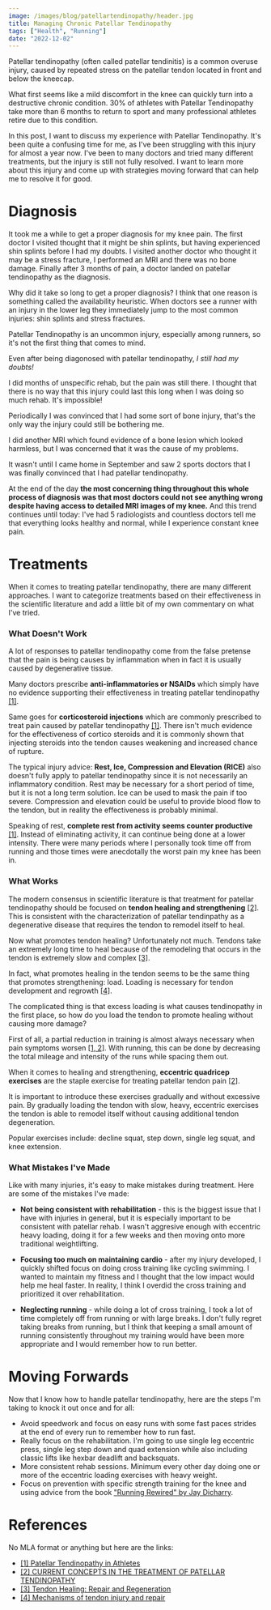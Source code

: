 ```yaml
---
image: /images/blog/patellartendinopathy/header.jpg
title: Managing Chronic Patellar Tendinopathy
tags: ["Health", "Running"]
date: "2022-12-02"
---
```


Patellar tendinopathy (often called patellar tendinitis) is a common overuse injury, caused by repeated stress on the patellar tendon located in front and below the kneecap.

What first seems like a mild discomfort in the knee can quickly turn into a destructive chronic condition.
30% of athletes with Patellar Tendinopathy take more than 6 months to return to sport and many professional athletes retire due to this condition.

In this post, I want to discuss my experience with Patellar Tendinopathy.
It's been quite a confusing time for me, as I've been struggling with this injury for almost a year now.
I've been to many doctors and tried many different treatments, but the injury is still not fully resolved.
I want to learn more about this injury and come up with strategies moving forward that can help me to resolve it for good.

# Diagnosis

It took me a while to get a proper diagnosis for my knee pain.
The first doctor I visited thought that it might be shin splints, but having experienced shin splints before I had my doubts.
I visited another doctor who thought it may be a stress fracture, I performed an MRI and there was no bone damage.
Finally after 3 months of pain, a doctor landed on patellar tendinopathy as the diagnosis.

Why did it take so long to get a proper diagnosis? I think that one reason is something called the availability heuristic.
When doctors see a runner with an injury in the lower leg they immediately jump to the most common injuries: shin splints and stress fractures.

Patellar Tendinopathy is an uncommon injury, especially among runners, so it's not the first thing that comes to mind.

Even after being diagonosed with patellar tendinopathy, _I still had my doubts!_

I did months of unspecific rehab, but the pain was still there.
I thought that there is no way that this injury could last this long when I was doing so much rehab. It's impossible!

Periodically I was convinced that I had some sort of bone injury, that's the only way the injury could still be bothering me.

I did another MRI which found evidence of a bone lesion which looked harmless, but I was concerned that it was the cause of my problems.

It wasn't until I came home in September and saw 2 sports doctors that I was finally convinced that I had patellar tendinopathy.

At the end of the day **the most concerning thing throughout this whole process of diagnosis was that most doctors could not see anything wrong despite having access to detailed MRI images of my knee.**
And this trend continues until today: I've had 5 radiologists and countless doctors tell me that everything looks healthy and normal, while I experience constant knee pain.

# Treatments

<ResponsiveImage
  src="/images/blog/patellartendinopathy/declinesquat.jpg"
  alt="Decline Squat"
/>

When it comes to treating patellar tendinopathy, there are many different approaches.
I want to categorize treatments based on their effectiveness in the scientific literature
and add a little bit of my own commentary on what I've tried.

### What Doesn't Work

A lot of responses to patellar tendinopathy come from the false pretense that the pain is being causes by
inflammation when in fact it is usually caused by degenerative tissue.

Many doctors prescribe **anti-inflammatories
or NSAIDs** which simply have no evidence supporting their effectiveness in treating patellar tendinopathy [[1]](https://link.springer.com/article/10.2165/00007256-200535010-00006#Sec15).

Same goes for **corticosteroid injections** which are commonly prescribed to treat pain caused by patellar tendinopathy [[1]](https://link.springer.com/article/10.2165/00007256-200535010-00006#Sec15).
There isn't much evidence for the effectiveness of cortico steroids and it is commonly shown that injecting steroids into the tendon
causes weakening and increased chance of rupture.

The typical injury advice: **Rest, Ice, Compression and Elevation (RICE)** also doesn't fully apply to patellar tendinopathy since it is not
necessarily an inflammatory condition. Rest may be necessary for a short period of time, but it is not a long term solution.
Ice can be used to mask the pain if too severe. Compression and elevation could be useful to provide blood flow to the tendon, but
in reality the effectiveness is probably minimal.

Speaking of rest, **complete rest from activity seems counter productive** [[1]](https://link.springer.com/article/10.2165/00007256-200535010-00006#Sec15).
Instead of eliminating activity, it can continue being done at a lower intensity. There were many periods where I personally took time off
from running and those times were anecdotally the worst pain my knee has been in.

### What Works

The modern consensus in scientific literature is that treatment for patellar tendinopathy should be focused on
**tendon healing and strengthening** [[2]](https://www.ncbi.nlm.nih.gov/pmc/articles/PMC5095939/#sec-5title).
This is consistent with the characterization of patellar tendinpathy as a degenerative disease that requires
the tendon to remodel itself to heal.

Now what promotes tendon healing? Unfortunately not much.
Tendons take an extremely long time to heal because of the remodeling that occurs in the tendon is extremely slow and complex
[[3]](https://www.annualreviews.org/doi/10.1146/annurev-bioeng-071811-150122?url_ver=Z39.88-2003&rfr_id=ori%3Arid%3Acrossref.org&rfr_dat=cr_pub++0pubmed).

In fact, what promotes healing in the tendon seems to be the same thing that promotes strengthening: load.
Loading is necessary for tendon development and regrowth [[4]](https://www.ncbi.nlm.nih.gov/pmc/articles/PMC4418182/#S9title).

The complicated thing is that excess loading is what causes tendinopathy in the first place, so how do you load
the tendon to promote healing without causing more damage?

First of all, a partial reduction in training is almost always necessary when pain symptoms worsen [[1, 2]](https://link.springer.com/article/10.2165/00007256-200535010-00006#Sec15). With running,
this can be done by decreasing the total mileage and intensity of the runs while spacing them out.

When it comes to healing and strengthening, **eccentric quadricep exercises** are the staple exercise for treating patellar tendon pain [[2]](https://www.ncbi.nlm.nih.gov/pmc/articles/PMC5095939/#sec-5title).

It is important to introduce these exercises gradually and without excessive pain. By gradually loading the tendon with slow, heavy, eccentric
exercises the tendon is able to remodel itself without causing additional tendon degeneration.

Popular exercises include: decline squat, step down, single leg squat, and knee extension.

<ResponsiveImage
  src="/images/blog/patellartendinopathy/stepdown.jpg"
  alt="Step Down"
/>

### What Mistakes I've Made

Like with many injuries, it's easy to make mistakes during treatment. Here are some of the mistakes I've made:

- **Not being consistent with rehabilitation** - this is the biggest issue that I have with injuries in general,
  but it is especially important to be consistent with patellar rehab. I wasn't aggresive enough with
  eccentric heavy loading, doing it for a few weeks and then moving onto more traditional weightlifting.

- **Focusing too much on maintaining cardio** - after my injury developed, I quickly shifted focus on doing cross training like cycling
  swimming. I wanted to maintain my fitness and I thought that the low impact would help me heal faster. In reality, I think I overdid
  the cross training and prioritized it over rehabilitation.

- **Neglecting running** - while doing a lot of cross training, I took a lot of time completely off from running or with large
  breaks. I don't fully regret taking breaks from running, but I think that keeping a small amount of running consistently
  throughout my training would have been more appropriate and I would remember how to run better.

# Moving Forwards

Now that I know how to handle patellar tendinopathy, here are the steps I'm taking to knock it out once and for all:

- Avoid speedwork and focus on easy runs with some fast paces strides at the end of every run to remember how to run fast.
- Really focus on the rehabilitation. I'm going to use single leg eccentric press,
  single leg step down and quad extension while also including classic lifts like hexbar deadlift and backsquats.
- More consistent rehab sessions. Minimum every other day doing one or more of the eccentric loading exercises with heavy weight.
- Focus on prevention with specific strength training for the knee and using advice from the book ["Running Rewired" by Jay Dicharry](https://amzn.to/3gVXiNz).

# References

No MLA format or anything but here are the links:

- [[1] Patellar Tendinopathy in Athletes](https://link.springer.com/article/10.2165/00007256-200535010-00006)
- [[2] CURRENT CONCEPTS IN THE TREATMENT OF PATELLAR TENDINOPATHY](https://www.ncbi.nlm.nih.gov/pmc/articles/PMC5095939)
- [[3] Tendon Healing: Repair and Regeneration](https://www.annualreviews.org/doi/10.1146/annurev-bioeng-071811-150122?url_ver=Z39.88-2003&rfr_id=ori%3Arid%3Acrossref.org&rfr_dat=cr_pub++0pubmed)
- [[4] Mechanisms of tendon injury and repair](https://www.ncbi.nlm.nih.gov/pmc/articles/PMC4418182/#S9title)

